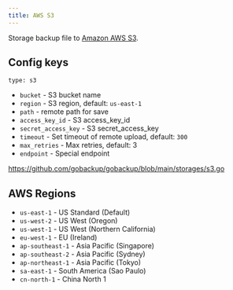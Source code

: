 ```yaml
---
title: AWS S3
---
```


Storage backup file to [Amazon AWS S3](https://aws.amazon.com/s3/).

## Config keys

`type: s3`

- `bucket` - S3 bucket name
- `region` - S3 region, default: `us-east-1`
- `path` - remote path for save
- `access_key_id` - S3 access_key_id
- `secret_access_key` - S3 secret_access_key
- `timeout` - Set timeout of remote upload, default: `300`
- `max_retries` - Max retries, default: 3
- `endpoint` - Special endpoint

https://github.com/gobackup/gobackup/blob/main/storages/s3.go

## AWS Regions

- `us-east-1` - US Standard (Default)
- `us-west-2` - US West (Oregon)
- `us-west-1` - US West (Northern California)
- `eu-west-1` - EU (Ireland)
- `ap-southeast-1` - Asia Pacific (Singapore)
- `ap-southeast-2` - Asia Pacific (Sydney)
- `ap-northeast-1` - Asia Pacific (Tokyo)
- `sa-east-1` - South America (Sao Paulo)
- `cn-north-1` - China North 1
